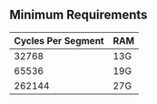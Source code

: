 ## Minimum Requirements

| Cycles Per Segment | RAM |
| ------------------ | --- |
| 32768              | 13G |
| 65536              | 19G |
| 262144             | 27G |
